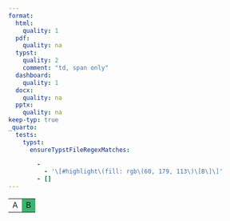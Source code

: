 ```yaml
---
format:
  html:
    quality: 1
  pdf:
    quality: na
  typst:
    quality: 2
    comment: "td, span only"
  dashboard:
    quality: 1
  docx:
    quality: na
  pptx:
    quality: na
keep-typ: true
_quarto:
  tests:
    typst:
      ensureTypstFileRegexMatches:

        -
          - '\[#highlight\(fill: rgb\(60, 179, 113\)\[B\]\]'
        - []
---
```


```{=html}
<table>
    <tr><td>A</td><td style="background-color: mediumseagreen;">B</td></tr>
</table>
```

